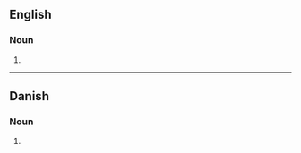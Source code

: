 ==English==

===Noun===
{{head|en|noun plural form}}

# {{plural of|modulation|lang=en}}

----

==Danish==

===Noun===
{{head|da|noun form|g=c}}

# {{genitive singular indefinite of|modulation|lang=da}}